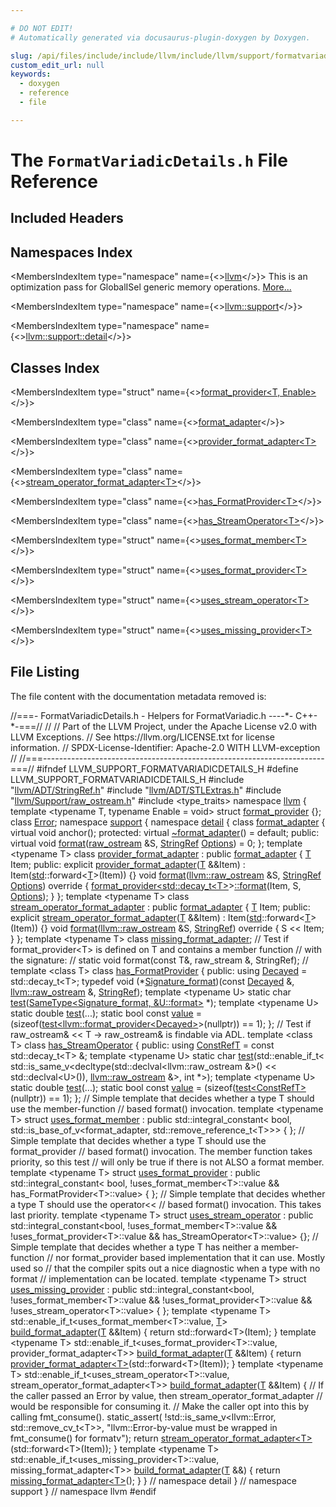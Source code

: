 ```yaml
---

# DO NOT EDIT!
# Automatically generated via docusaurus-plugin-doxygen by Doxygen.

slug: /api/files/include/include/llvm/include/llvm/support/formatvariadicdetails-h
custom_edit_url: null
keywords:
  - doxygen
  - reference
  - file

---
```





# The `FormatVariadicDetails.h` File Reference

<DoxygenPage pluginConfig={pluginConfig}>



## Included Headers

<IncludesList>
<IncludesListItem
  filePath="llvm/ADT/StringRef.h"
  permalink="/docs/api/files/include/include/llvm/include/llvm/adt/stringref-h"
  isLocal="true" />
<IncludesListItem
  filePath="llvm/ADT/STLExtras.h"
  permalink="/docs/api/files/include/include/llvm/include/llvm/adt/stlextras-h"
  isLocal="true" />
<IncludesListItem
  filePath="llvm/Support/raw_ostream.h"
  permalink="/docs/api/files/include/include/llvm/include/llvm/support/raw-ostream-h"
  isLocal="true" />
<IncludesListItem
  filePath="type_traits"
  permalink=""
  isLocal="false" />
</IncludesList>

## Namespaces Index

<MembersIndex>

<MembersIndexItem
  type="namespace"
  name={<><a href="/docs/api/namespaces/llvm">llvm</a></>}>
This is an optimization pass for GlobalISel generic memory operations. <a href="/docs/api/namespaces/llvm/#details">More...</a>
</MembersIndexItem>

<MembersIndexItem
  type="namespace"
  name={<><a href="/docs/api/namespaces/llvm/support">llvm::support</a></>}>
</MembersIndexItem>

<MembersIndexItem
  type="namespace"
  name={<><a href="/docs/api/namespaces/llvm/support/detail">llvm::support::detail</a></>}>
</MembersIndexItem>

</MembersIndex>

## Classes Index

<MembersIndex>

<MembersIndexItem
  type="struct"
  name={<><a href="/docs/api/structs/llvm/format-provider">format_provider&lt;T, Enable&gt;</a></>}>
</MembersIndexItem>

<MembersIndexItem
  type="class"
  name={<><a href="/docs/api/classes/llvm/support/detail/format-adapter">format_adapter</a></>}>
</MembersIndexItem>

<MembersIndexItem
  type="class"
  name={<><a href="/docs/api/classes/llvm/support/detail/provider-format-adapter">provider_format_adapter&lt;T&gt;</a></>}>
</MembersIndexItem>

<MembersIndexItem
  type="class"
  name={<><a href="/docs/api/classes/llvm/support/detail/stream-operator-format-adapter">stream_operator_format_adapter&lt;T&gt;</a></>}>
</MembersIndexItem>

<MembersIndexItem
  type="class"
  name={<><a href="/docs/api/classes/llvm/support/detail/has-formatprovider">has_FormatProvider&lt;T&gt;</a></>}>
</MembersIndexItem>

<MembersIndexItem
  type="class"
  name={<><a href="/docs/api/classes/llvm/support/detail/has-streamoperator">has_StreamOperator&lt;T&gt;</a></>}>
</MembersIndexItem>

<MembersIndexItem
  type="struct"
  name={<><a href="/docs/api/structs/llvm/support/detail/uses-format-member">uses_format_member&lt;T&gt;</a></>}>
</MembersIndexItem>

<MembersIndexItem
  type="struct"
  name={<><a href="/docs/api/structs/llvm/support/detail/uses-format-provider">uses_format_provider&lt;T&gt;</a></>}>
</MembersIndexItem>

<MembersIndexItem
  type="struct"
  name={<><a href="/docs/api/structs/llvm/support/detail/uses-stream-operator">uses_stream_operator&lt;T&gt;</a></>}>
</MembersIndexItem>

<MembersIndexItem
  type="struct"
  name={<><a href="/docs/api/structs/llvm/support/detail/uses-missing-provider">uses_missing_provider&lt;T&gt;</a></>}>
</MembersIndexItem>

</MembersIndex>


## File Listing

The file content with the documentation metadata removed is:

<ProgramListing>

<Link id="l00001" /><CodeLine lineNumber="1"><span class="doxyHighlightComment">//===- FormatVariadicDetails.h - Helpers for FormatVariadic.h ----&#42;- C++-&#42;-===//</span></CodeLine>
<Link id="l00002" /><CodeLine lineNumber="2"><span class="doxyHighlightComment">//</span></CodeLine>
<Link id="l00003" /><CodeLine lineNumber="3"><span class="doxyHighlightComment">// Part of the LLVM Project, under the Apache License v2.0 with LLVM Exceptions.</span></CodeLine>
<Link id="l00004" /><CodeLine lineNumber="4"><span class="doxyHighlightComment">// See https://llvm.org/LICENSE.txt for license information.</span></CodeLine>
<Link id="l00005" /><CodeLine lineNumber="5"><span class="doxyHighlightComment">// SPDX-License-Identifier: Apache-2.0 WITH LLVM-exception</span></CodeLine>
<Link id="l00006" /><CodeLine lineNumber="6"><span class="doxyHighlightComment">//</span></CodeLine>
<Link id="l00007" /><CodeLine lineNumber="7"><span class="doxyHighlightComment">//===----------------------------------------------------------------------===//</span></CodeLine>
<Link id="l00008" /><CodeLine lineNumber="8"></CodeLine>
<Link id="l00009" /><CodeLine lineNumber="9"><span class="doxyHighlightPreprocessor">#ifndef LLVM&#95;SUPPORT&#95;FORMATVARIADICDETAILS&#95;H</span></CodeLine>
<Link id="l00010" /><CodeLine lineNumber="10"><span class="doxyHighlightPreprocessor">#define LLVM&#95;SUPPORT&#95;FORMATVARIADICDETAILS&#95;H</span></CodeLine>
<Link id="l00011" /><CodeLine lineNumber="11"></CodeLine>
<Link id="l00012" /><CodeLine lineNumber="12"><span class="doxyHighlightPreprocessor">#include &quot;<a href="/docs/api/files/include/include/llvm/include/llvm/adt/stringref-h">llvm/ADT/StringRef.h</a>&quot;</span></CodeLine>
<Link id="l00013" /><CodeLine lineNumber="13"><span class="doxyHighlightPreprocessor">#include &quot;<a href="/docs/api/files/include/include/llvm/include/llvm/adt/stlextras-h">llvm/ADT/STLExtras.h</a>&quot;</span></CodeLine>
<Link id="l00014" /><CodeLine lineNumber="14"><span class="doxyHighlightPreprocessor">#include &quot;<a href="/docs/api/files/include/include/llvm/include/llvm/support/raw-ostream-h">llvm/Support/raw&#95;ostream.h</a>&quot;</span></CodeLine>
<Link id="l00015" /><CodeLine lineNumber="15"></CodeLine>
<Link id="l00016" /><CodeLine lineNumber="16"><span class="doxyHighlightPreprocessor">#include &lt;type&#95;traits&gt;</span></CodeLine>
<Link id="l00017" /><CodeLine lineNumber="17"></CodeLine>
<Link id="l00018" /><CodeLine lineNumber="18"><span class="doxyHighlightKeyword">namespace </span><span class="doxyHighlight"><a href="/docs/api/namespaces/llvm">llvm</a> &#123;</span></CodeLine>
<Link id="l00019" /><CodeLine lineNumber="19" lineLink="/docs/api/structs/llvm/format-provider"><span class="doxyHighlightKeyword">template</span><span class="doxyHighlight"> &lt;</span><span class="doxyHighlightKeyword">typename</span><span class="doxyHighlight"> T, </span><span class="doxyHighlightKeyword">typename</span><span class="doxyHighlight"> Enable = </span><span class="doxyHighlightKeywordType">void</span><span class="doxyHighlight">&gt; </span><span class="doxyHighlightKeyword">struct </span><span class="doxyHighlight"><a href="/docs/api/structs/llvm/format-provider">format&#95;provider</a> &#123;&#125;;</span></CodeLine>
<Link id="l00020" /><CodeLine lineNumber="20"><span class="doxyHighlightKeyword">class </span><span class="doxyHighlight"><a href="/docs/api/classes/llvm/error">Error</a>;</span></CodeLine>
<Link id="l00021" /><CodeLine lineNumber="21"></CodeLine>
<Link id="l00022" /><CodeLine lineNumber="22"><span class="doxyHighlightKeyword">namespace </span><span class="doxyHighlight"><a href="/docs/api/namespaces/llvm/support">support</a> &#123;</span></CodeLine>
<Link id="l00023" /><CodeLine lineNumber="23"><span class="doxyHighlightKeyword">namespace </span><span class="doxyHighlight"><a href="/docs/api/namespaces/detail">detail</a> &#123;</span></CodeLine>
<Link id="l00024" /><CodeLine lineNumber="24" lineLink="/docs/api/classes/llvm/support/detail/format-adapter"><span class="doxyHighlightKeyword">class </span><span class="doxyHighlight"><a href="/docs/api/classes/llvm/support/detail/format-adapter">format&#95;adapter</a> &#123;</span></CodeLine>
<Link id="l00025" /><CodeLine lineNumber="25"><span class="doxyHighlight">  </span><span class="doxyHighlightKeyword">virtual</span><span class="doxyHighlight"> </span><span class="doxyHighlightKeywordType">void</span><span class="doxyHighlight"> anchor();</span></CodeLine>
<Link id="l00026" /><CodeLine lineNumber="26"></CodeLine>
<Link id="l00027" /><CodeLine lineNumber="27"><span class="doxyHighlightKeyword">protected</span><span class="doxyHighlight">:</span></CodeLine>
<Link id="l00028" /><CodeLine lineNumber="28" lineLink="/docs/api/classes/llvm/support/detail/format-adapter/#a9ddb15586e5159f6a07b11dddece8ce1"><span class="doxyHighlight">  </span><span class="doxyHighlightKeyword">virtual</span><span class="doxyHighlight"> <a href="/docs/api/classes/llvm/support/detail/format-adapter/#a9ddb15586e5159f6a07b11dddece8ce1">~format&#95;adapter</a>() = </span><span class="doxyHighlightKeywordFlow">default</span><span class="doxyHighlight">;</span></CodeLine>
<Link id="l00029" /><CodeLine lineNumber="29"></CodeLine>
<Link id="l00030" /><CodeLine lineNumber="30"><span class="doxyHighlightKeyword">public</span><span class="doxyHighlight">:</span></CodeLine>
<Link id="l00031" /><CodeLine lineNumber="31" lineLink="/docs/api/classes/llvm/support/detail/format-adapter/#aede80d856ba46d9d6af7f0d0b94bea49"><span class="doxyHighlight">  </span><span class="doxyHighlightKeyword">virtual</span><span class="doxyHighlight"> </span><span class="doxyHighlightKeywordType">void</span><span class="doxyHighlight"> <a href="/docs/api/classes/llvm/support/detail/format-adapter/#aede80d856ba46d9d6af7f0d0b94bea49">format</a>(<a href="/docs/api/classes/llvm/raw-ostream">raw&#95;ostream</a> &amp;S, <a href="/docs/api/classes/llvm/stringref">StringRef</a> <a href="/docs/api/files/lib/lib/debuginfo/lib/debuginfo/logicalview/lib/debuginfo/logicalview/core/lvoptions-cpp/#ab4088b7a11f3cbc38ac16a6e9c72494e">Options</a>) = 0;</span></CodeLine>
<Link id="l00032" /><CodeLine lineNumber="32"><span class="doxyHighlight">&#125;;</span></CodeLine>
<Link id="l00033" /><CodeLine lineNumber="33"></CodeLine>
<Link id="l00034" /><CodeLine lineNumber="34" lineLink="/docs/api/classes/llvm/support/detail/provider-format-adapter"><span class="doxyHighlightKeyword">template</span><span class="doxyHighlight"> &lt;</span><span class="doxyHighlightKeyword">typename</span><span class="doxyHighlight"> T&gt; </span><span class="doxyHighlightKeyword">class </span><span class="doxyHighlight"><a href="/docs/api/classes/llvm/support/detail/provider-format-adapter/#ab3917725b65ef75e5a849e1cd0cbebf2">provider&#95;format&#95;adapter</a> : </span><span class="doxyHighlightKeyword">public</span><span class="doxyHighlight"> <a href="/docs/api/classes/llvm/support/detail/format-adapter">format&#95;adapter</a> &#123;</span></CodeLine>
<Link id="l00035" /><CodeLine lineNumber="35"><span class="doxyHighlight">  <a href="/docs/api/files/lib/lib/target/lib/target/mips/mips16isellowering-cpp/#a0acb682b8260ab1c60b918599864e2e5">T</a> Item;</span></CodeLine>
<Link id="l00036" /><CodeLine lineNumber="36"></CodeLine>
<Link id="l00037" /><CodeLine lineNumber="37"><span class="doxyHighlightKeyword">public</span><span class="doxyHighlight">:</span></CodeLine>
<Link id="l00038" /><CodeLine lineNumber="38" lineLink="/docs/api/classes/llvm/support/detail/provider-format-adapter/#ab3917725b65ef75e5a849e1cd0cbebf2"><span class="doxyHighlight">  </span><span class="doxyHighlightKeyword">explicit</span><span class="doxyHighlight"> <a href="/docs/api/classes/llvm/support/detail/provider-format-adapter/#ab3917725b65ef75e5a849e1cd0cbebf2">provider&#95;format&#95;adapter</a>(<a href="/docs/api/files/lib/lib/target/lib/target/mips/mips16isellowering-cpp/#a0acb682b8260ab1c60b918599864e2e5">T</a> &amp;&amp;Item) : Item(<a href="/docs/api/namespaces/std">std</a>::forward&lt;<a href="/docs/api/files/lib/lib/target/lib/target/mips/mips16isellowering-cpp/#a0acb682b8260ab1c60b918599864e2e5">T</a>&gt;(Item)) &#123;&#125;</span></CodeLine>
<Link id="l00039" /><CodeLine lineNumber="39"></CodeLine>
<Link id="l00040" /><CodeLine lineNumber="40" lineLink="/docs/api/classes/llvm/support/detail/provider-format-adapter/#a1d5c10ab11eaa11677875d3cac6f4a8a"><span class="doxyHighlight">  </span><span class="doxyHighlightKeywordType">void</span><span class="doxyHighlight"> <a href="/docs/api/classes/llvm/support/detail/provider-format-adapter/#a1d5c10ab11eaa11677875d3cac6f4a8a">format</a>(<a href="/docs/api/classes/llvm/raw-ostream">llvm::raw&#95;ostream</a> &amp;S, <a href="/docs/api/classes/llvm/stringref">StringRef</a> <a href="/docs/api/files/lib/lib/debuginfo/lib/debuginfo/logicalview/lib/debuginfo/logicalview/core/lvoptions-cpp/#ab4088b7a11f3cbc38ac16a6e9c72494e">Options</a>)</span><span class="doxyHighlightKeyword"> override </span><span class="doxyHighlight">&#123;</span></CodeLine>
<Link id="l00041" /><CodeLine lineNumber="41"><span class="doxyHighlight">    <a href="/docs/api/structs/llvm/format-provider">format&#95;provider&lt;std::decay&#95;t&lt;T&gt;</a>&gt;<a href="/docs/api/classes/llvm/support/detail/provider-format-adapter/#a1d5c10ab11eaa11677875d3cac6f4a8a">::format</a>(Item, S, <a href="/docs/api/files/lib/lib/debuginfo/lib/debuginfo/logicalview/lib/debuginfo/logicalview/core/lvoptions-cpp/#ab4088b7a11f3cbc38ac16a6e9c72494e">Options</a>);</span></CodeLine>
<Link id="l00042" /><CodeLine lineNumber="42"><span class="doxyHighlight">  &#125;</span></CodeLine>
<Link id="l00043" /><CodeLine lineNumber="43"><span class="doxyHighlight">&#125;;</span></CodeLine>
<Link id="l00044" /><CodeLine lineNumber="44"></CodeLine>
<Link id="l00045" /><CodeLine lineNumber="45"><span class="doxyHighlightKeyword">template</span><span class="doxyHighlight"> &lt;</span><span class="doxyHighlightKeyword">typename</span><span class="doxyHighlight"> T&gt;</span></CodeLine>
<Link id="l00046" /><CodeLine lineNumber="46" lineLink="/docs/api/classes/llvm/support/detail/stream-operator-format-adapter"><span class="doxyHighlightKeyword">class </span><span class="doxyHighlight"><a href="/docs/api/classes/llvm/support/detail/stream-operator-format-adapter/#a4d7cc799ea8ad6f952e6e29f8b19b409">stream&#95;operator&#95;format&#95;adapter</a> : </span><span class="doxyHighlightKeyword">public</span><span class="doxyHighlight"> <a href="/docs/api/classes/llvm/support/detail/format-adapter">format&#95;adapter</a> &#123;</span></CodeLine>
<Link id="l00047" /><CodeLine lineNumber="47"><span class="doxyHighlight">  <a href="/docs/api/files/lib/lib/target/lib/target/mips/mips16isellowering-cpp/#a0acb682b8260ab1c60b918599864e2e5">T</a> Item;</span></CodeLine>
<Link id="l00048" /><CodeLine lineNumber="48"></CodeLine>
<Link id="l00049" /><CodeLine lineNumber="49"><span class="doxyHighlightKeyword">public</span><span class="doxyHighlight">:</span></CodeLine>
<Link id="l00050" /><CodeLine lineNumber="50" lineLink="/docs/api/classes/llvm/support/detail/stream-operator-format-adapter/#a4d7cc799ea8ad6f952e6e29f8b19b409"><span class="doxyHighlight">  </span><span class="doxyHighlightKeyword">explicit</span><span class="doxyHighlight"> <a href="/docs/api/classes/llvm/support/detail/stream-operator-format-adapter/#a4d7cc799ea8ad6f952e6e29f8b19b409">stream&#95;operator&#95;format&#95;adapter</a>(<a href="/docs/api/files/lib/lib/target/lib/target/mips/mips16isellowering-cpp/#a0acb682b8260ab1c60b918599864e2e5">T</a> &amp;&amp;Item)</span></CodeLine>
<Link id="l00051" /><CodeLine lineNumber="51"><span class="doxyHighlight">      : Item(<a href="/docs/api/namespaces/std">std</a>::forward&lt;<a href="/docs/api/files/lib/lib/target/lib/target/mips/mips16isellowering-cpp/#a0acb682b8260ab1c60b918599864e2e5">T</a>&gt;(Item)) &#123;&#125;</span></CodeLine>
<Link id="l00052" /><CodeLine lineNumber="52"></CodeLine>
<Link id="l00053" /><CodeLine lineNumber="53" lineLink="/docs/api/classes/llvm/support/detail/stream-operator-format-adapter/#a25af2a3e78ea1d51e865d8e801250041"><span class="doxyHighlight">  </span><span class="doxyHighlightKeywordType">void</span><span class="doxyHighlight"> <a href="/docs/api/classes/llvm/support/detail/stream-operator-format-adapter/#a25af2a3e78ea1d51e865d8e801250041">format</a>(<a href="/docs/api/classes/llvm/raw-ostream">llvm::raw&#95;ostream</a> &amp;S, <a href="/docs/api/classes/llvm/stringref">StringRef</a>)</span><span class="doxyHighlightKeyword"> override </span><span class="doxyHighlight">&#123; S &lt;&lt; Item; &#125;</span></CodeLine>
<Link id="l00054" /><CodeLine lineNumber="54"><span class="doxyHighlight">&#125;;</span></CodeLine>
<Link id="l00055" /><CodeLine lineNumber="55"></CodeLine>
<Link id="l00056" /><CodeLine lineNumber="56" lineLink="/docs/api/classes/llvm/support/detail/missing-format-adapter"><span class="doxyHighlightKeyword">template</span><span class="doxyHighlight"> &lt;</span><span class="doxyHighlightKeyword">typename</span><span class="doxyHighlight"> T&gt; </span><span class="doxyHighlightKeyword">class </span><span class="doxyHighlight"><a href="/docs/api/classes/llvm/support/detail/missing-format-adapter">missing&#95;format&#95;adapter</a>;</span></CodeLine>
<Link id="l00057" /><CodeLine lineNumber="57"></CodeLine>
<Link id="l00058" /><CodeLine lineNumber="58"><span class="doxyHighlightComment">// Test if format&#95;provider&lt;T&gt; is defined on T and contains a member function</span></CodeLine>
<Link id="l00059" /><CodeLine lineNumber="59"><span class="doxyHighlightComment">// with the signature:</span></CodeLine>
<Link id="l00060" /><CodeLine lineNumber="60"><span class="doxyHighlightComment">//   static void format(const T&amp;, raw&#95;stream &amp;, StringRef);</span></CodeLine>
<Link id="l00061" /><CodeLine lineNumber="61"><span class="doxyHighlightComment">//</span></CodeLine>
<Link id="l00062" /><CodeLine lineNumber="62" lineLink="/docs/api/classes/llvm/support/detail/has-formatprovider"><span class="doxyHighlightKeyword">template</span><span class="doxyHighlight"> &lt;</span><span class="doxyHighlightKeyword">class</span><span class="doxyHighlight"> T&gt; </span><span class="doxyHighlightKeyword">class </span><span class="doxyHighlight"><a href="/docs/api/classes/llvm/support/detail/has-formatprovider">has&#95;FormatProvider</a> &#123;</span></CodeLine>
<Link id="l00063" /><CodeLine lineNumber="63"><span class="doxyHighlightKeyword">public</span><span class="doxyHighlight">:</span></CodeLine>
<Link id="l00064" /><CodeLine lineNumber="64" lineLink="/docs/api/classes/llvm/support/detail/has-formatprovider/#af5321c31e6f052cc16b6618f8055a4e6"><span class="doxyHighlight">  </span><span class="doxyHighlightKeyword">using </span><span class="doxyHighlight"><a href="/docs/api/classes/llvm/support/detail/has-formatprovider/#af5321c31e6f052cc16b6618f8055a4e6">Decayed</a> = std::decay&#95;t&lt;T&gt;;</span></CodeLine>
<Link id="l00065" /><CodeLine lineNumber="65" lineLink="/docs/api/classes/llvm/support/detail/has-formatprovider/#ad978843c5d6f83223624a9c63f281bf7"><span class="doxyHighlight">  </span><span class="doxyHighlightKeyword">typedef</span><span class="doxyHighlight"> void (&#42;<a href="/docs/api/classes/llvm/support/detail/has-formatprovider/#ad978843c5d6f83223624a9c63f281bf7">Signature&#95;format</a>)(</span><span class="doxyHighlightKeyword">const</span><span class="doxyHighlight"> <a href="/docs/api/classes/llvm/support/detail/has-formatprovider/#af5321c31e6f052cc16b6618f8055a4e6">Decayed</a> &amp;, <a href="/docs/api/classes/llvm/raw-ostream">llvm::raw&#95;ostream</a> &amp;,</span></CodeLine>
<Link id="l00066" /><CodeLine lineNumber="66"><span class="doxyHighlight">                                   <a href="/docs/api/classes/llvm/stringref">StringRef</a>);</span></CodeLine>
<Link id="l00067" /><CodeLine lineNumber="67"></CodeLine>
<Link id="l00068" /><CodeLine lineNumber="68"><span class="doxyHighlight">  </span><span class="doxyHighlightKeyword">template</span><span class="doxyHighlight"> &lt;</span><span class="doxyHighlightKeyword">typename</span><span class="doxyHighlight"> U&gt;</span></CodeLine>
<Link id="l00069" /><CodeLine lineNumber="69" lineLink="/docs/api/classes/llvm/support/detail/has-formatprovider/#ae618a5c6b219e495adc017adcb8d9989"><span class="doxyHighlight">  </span><span class="doxyHighlightKeyword">static</span><span class="doxyHighlight"> </span><span class="doxyHighlightKeywordType">char</span><span class="doxyHighlight"> <a href="/docs/api/classes/llvm/support/detail/has-formatprovider/#ae618a5c6b219e495adc017adcb8d9989">test</a>(<a href="/docs/api/structs/llvm/sametype">SameType&lt;Signature&#95;format, &amp;U::format&gt;</a> &#42;);</span></CodeLine>
<Link id="l00070" /><CodeLine lineNumber="70"></CodeLine>
<Link id="l00071" /><CodeLine lineNumber="71" lineLink="/docs/api/classes/llvm/support/detail/has-formatprovider/#ab08b7c785b38768e05ab2ced70670b79"><span class="doxyHighlight">  </span><span class="doxyHighlightKeyword">template</span><span class="doxyHighlight"> &lt;</span><span class="doxyHighlightKeyword">typename</span><span class="doxyHighlight"> U&gt; </span><span class="doxyHighlightKeyword">static</span><span class="doxyHighlight"> </span><span class="doxyHighlightKeywordType">double</span><span class="doxyHighlight"> <a href="/docs/api/classes/llvm/support/detail/has-formatprovider/#ab08b7c785b38768e05ab2ced70670b79">test</a>(...);</span></CodeLine>
<Link id="l00072" /><CodeLine lineNumber="72"></CodeLine>
<Link id="l00073" /><CodeLine lineNumber="73" lineLink="/docs/api/classes/llvm/support/detail/has-formatprovider/#a21f683deed69e80ff250064f36ba2e77"><span class="doxyHighlight">  </span><span class="doxyHighlightKeyword">static</span><span class="doxyHighlight"> </span><span class="doxyHighlightKeywordType">bool</span><span class="doxyHighlight"> </span><span class="doxyHighlightKeyword">const</span><span class="doxyHighlight"> <a href="/docs/api/classes/llvm/support/detail/has-formatprovider/#a21f683deed69e80ff250064f36ba2e77">value</a> =</span></CodeLine>
<Link id="l00074" /><CodeLine lineNumber="74"><span class="doxyHighlight">      (</span><span class="doxyHighlightKeyword">sizeof</span><span class="doxyHighlight">(<a href="/docs/api/classes/llvm/support/detail/has-formatprovider/#ae618a5c6b219e495adc017adcb8d9989">test&lt;llvm::format&#95;provider&lt;Decayed&gt;</a>&gt;(</span><span class="doxyHighlightKeyword">nullptr</span><span class="doxyHighlight">)) == 1);</span></CodeLine>
<Link id="l00075" /><CodeLine lineNumber="75"><span class="doxyHighlight">&#125;;</span></CodeLine>
<Link id="l00076" /><CodeLine lineNumber="76"></CodeLine>
<Link id="l00077" /><CodeLine lineNumber="77"><span class="doxyHighlightComment">// Test if raw&#95;ostream&amp; &lt;&lt; T -&gt; raw&#95;ostream&amp; is findable via ADL.</span></CodeLine>
<Link id="l00078" /><CodeLine lineNumber="78" lineLink="/docs/api/classes/llvm/support/detail/has-streamoperator"><span class="doxyHighlightKeyword">template</span><span class="doxyHighlight"> &lt;</span><span class="doxyHighlightKeyword">class</span><span class="doxyHighlight"> T&gt; </span><span class="doxyHighlightKeyword">class </span><span class="doxyHighlight"><a href="/docs/api/classes/llvm/support/detail/has-streamoperator">has&#95;StreamOperator</a> &#123;</span></CodeLine>
<Link id="l00079" /><CodeLine lineNumber="79"><span class="doxyHighlightKeyword">public</span><span class="doxyHighlight">:</span></CodeLine>
<Link id="l00080" /><CodeLine lineNumber="80" lineLink="/docs/api/classes/llvm/support/detail/has-streamoperator/#ac60f923171e6cda56f30d6451f4a25e6"><span class="doxyHighlight">  </span><span class="doxyHighlightKeyword">using </span><span class="doxyHighlight"><a href="/docs/api/classes/llvm/support/detail/has-streamoperator/#ac60f923171e6cda56f30d6451f4a25e6">ConstRefT</a> = </span><span class="doxyHighlightKeyword">const</span><span class="doxyHighlight"> std::decay&#95;t&lt;T&gt; &amp;;</span></CodeLine>
<Link id="l00081" /><CodeLine lineNumber="81"></CodeLine>
<Link id="l00082" /><CodeLine lineNumber="82"><span class="doxyHighlight">  </span><span class="doxyHighlightKeyword">template</span><span class="doxyHighlight"> &lt;</span><span class="doxyHighlightKeyword">typename</span><span class="doxyHighlight"> U&gt;</span></CodeLine>
<Link id="l00083" /><CodeLine lineNumber="83" lineLink="/docs/api/classes/llvm/support/detail/has-streamoperator/#ad75633b814100f8346bba86dab69a162"><span class="doxyHighlight">  </span><span class="doxyHighlightKeyword">static</span><span class="doxyHighlight"> </span><span class="doxyHighlightKeywordType">char</span><span class="doxyHighlight"> <a href="/docs/api/classes/llvm/support/detail/has-streamoperator/#ad75633b814100f8346bba86dab69a162">test</a>(std::enable&#95;if&#95;t&lt;</span></CodeLine>
<Link id="l00084" /><CodeLine lineNumber="84"><span class="doxyHighlight">                   std::is&#95;same&#95;v&lt;</span><span class="doxyHighlightKeyword">decltype</span><span class="doxyHighlight">(std::declval&lt;llvm::raw&#95;ostream &amp;&gt;()</span></CodeLine>
<Link id="l00085" /><CodeLine lineNumber="85"><span class="doxyHighlight">                                           &lt;&lt; std::declval&lt;U&gt;()),</span></CodeLine>
<Link id="l00086" /><CodeLine lineNumber="86"><span class="doxyHighlight">                                  <a href="/docs/api/classes/llvm/raw-ostream">llvm::raw&#95;ostream</a> &amp;&gt;,</span></CodeLine>
<Link id="l00087" /><CodeLine lineNumber="87"><span class="doxyHighlight">                   </span><span class="doxyHighlightKeywordType">int</span><span class="doxyHighlight"> &#42;&gt;);</span></CodeLine>
<Link id="l00088" /><CodeLine lineNumber="88"></CodeLine>
<Link id="l00089" /><CodeLine lineNumber="89" lineLink="/docs/api/classes/llvm/support/detail/has-streamoperator/#a57238c3c6a49ce9dcae7ff6d9f04d69b"><span class="doxyHighlight">  </span><span class="doxyHighlightKeyword">template</span><span class="doxyHighlight"> &lt;</span><span class="doxyHighlightKeyword">typename</span><span class="doxyHighlight"> U&gt; </span><span class="doxyHighlightKeyword">static</span><span class="doxyHighlight"> </span><span class="doxyHighlightKeywordType">double</span><span class="doxyHighlight"> <a href="/docs/api/classes/llvm/support/detail/has-streamoperator/#a57238c3c6a49ce9dcae7ff6d9f04d69b">test</a>(...);</span></CodeLine>
<Link id="l00090" /><CodeLine lineNumber="90"></CodeLine>
<Link id="l00091" /><CodeLine lineNumber="91" lineLink="/docs/api/classes/llvm/support/detail/has-streamoperator/#a47c40b62c91f1d364715b4e40b8afd8f"><span class="doxyHighlight">  </span><span class="doxyHighlightKeyword">static</span><span class="doxyHighlight"> </span><span class="doxyHighlightKeywordType">bool</span><span class="doxyHighlight"> </span><span class="doxyHighlightKeyword">const</span><span class="doxyHighlight"> <a href="/docs/api/classes/llvm/support/detail/has-streamoperator/#a47c40b62c91f1d364715b4e40b8afd8f">value</a> = (</span><span class="doxyHighlightKeyword">sizeof</span><span class="doxyHighlight">(<a href="/docs/api/files/lib/lib/codegen/moduloschedule-cpp/#a106e32122c569cdb42ddf61ecbb0aad1">test&lt;ConstRefT&gt;</a>(</span><span class="doxyHighlightKeyword">nullptr</span><span class="doxyHighlight">)) == 1);</span></CodeLine>
<Link id="l00092" /><CodeLine lineNumber="92"><span class="doxyHighlight">&#125;;</span></CodeLine>
<Link id="l00093" /><CodeLine lineNumber="93"></CodeLine>
<Link id="l00094" /><CodeLine lineNumber="94"><span class="doxyHighlightComment">// Simple template that decides whether a type T should use the member-function</span></CodeLine>
<Link id="l00095" /><CodeLine lineNumber="95"><span class="doxyHighlightComment">// based format() invocation.</span></CodeLine>
<Link id="l00096" /><CodeLine lineNumber="96"><span class="doxyHighlightKeyword">template</span><span class="doxyHighlight"> &lt;</span><span class="doxyHighlightKeyword">typename</span><span class="doxyHighlight"> T&gt;</span></CodeLine>
<Link id="l00097" /><CodeLine lineNumber="97" lineLink="/docs/api/structs/llvm/support/detail/uses-format-member"><span class="doxyHighlightKeyword">struct </span><span class="doxyHighlight"><a href="/docs/api/structs/llvm/support/detail/uses-format-member">uses&#95;format&#95;member</a></span></CodeLine>
<Link id="l00098" /><CodeLine lineNumber="98"><span class="doxyHighlight">    : </span><span class="doxyHighlightKeyword">public</span><span class="doxyHighlight"> std::integral&#95;constant&lt;</span></CodeLine>
<Link id="l00099" /><CodeLine lineNumber="99"><span class="doxyHighlight">          bool, std::is&#95;base&#95;of&#95;v&lt;format&#95;adapter, std::remove&#95;reference&#95;t&lt;T&gt;&gt;&gt; &#123;</span></CodeLine>
<Link id="l00100" /><CodeLine lineNumber="100"><span class="doxyHighlight">&#125;;</span></CodeLine>
<Link id="l00101" /><CodeLine lineNumber="101"></CodeLine>
<Link id="l00102" /><CodeLine lineNumber="102"><span class="doxyHighlightComment">// Simple template that decides whether a type T should use the format&#95;provider</span></CodeLine>
<Link id="l00103" /><CodeLine lineNumber="103"><span class="doxyHighlightComment">// based format() invocation.  The member function takes priority, so this test</span></CodeLine>
<Link id="l00104" /><CodeLine lineNumber="104"><span class="doxyHighlightComment">// will only be true if there is not ALSO a format member.</span></CodeLine>
<Link id="l00105" /><CodeLine lineNumber="105"><span class="doxyHighlightKeyword">template</span><span class="doxyHighlight"> &lt;</span><span class="doxyHighlightKeyword">typename</span><span class="doxyHighlight"> T&gt;</span></CodeLine>
<Link id="l00106" /><CodeLine lineNumber="106" lineLink="/docs/api/structs/llvm/support/detail/uses-format-provider"><span class="doxyHighlightKeyword">struct </span><span class="doxyHighlight"><a href="/docs/api/structs/llvm/support/detail/uses-format-provider">uses&#95;format&#95;provider</a></span></CodeLine>
<Link id="l00107" /><CodeLine lineNumber="107"><span class="doxyHighlight">    : </span><span class="doxyHighlightKeyword">public</span><span class="doxyHighlight"> std::integral&#95;constant&lt;</span></CodeLine>
<Link id="l00108" /><CodeLine lineNumber="108"><span class="doxyHighlight">          bool, !uses&#95;format&#95;member&lt;T&gt;::value &amp;&amp; has&#95;FormatProvider&lt;T&gt;::value&gt; &#123;</span></CodeLine>
<Link id="l00109" /><CodeLine lineNumber="109"><span class="doxyHighlight">&#125;;</span></CodeLine>
<Link id="l00110" /><CodeLine lineNumber="110"></CodeLine>
<Link id="l00111" /><CodeLine lineNumber="111"><span class="doxyHighlightComment">// Simple template that decides whether a type T should use the operator&lt;&lt;</span></CodeLine>
<Link id="l00112" /><CodeLine lineNumber="112"><span class="doxyHighlightComment">// based format() invocation.  This takes last priority.</span></CodeLine>
<Link id="l00113" /><CodeLine lineNumber="113"><span class="doxyHighlightKeyword">template</span><span class="doxyHighlight"> &lt;</span><span class="doxyHighlightKeyword">typename</span><span class="doxyHighlight"> T&gt;</span></CodeLine>
<Link id="l00114" /><CodeLine lineNumber="114" lineLink="/docs/api/structs/llvm/support/detail/uses-stream-operator"><span class="doxyHighlightKeyword">struct </span><span class="doxyHighlight"><a href="/docs/api/structs/llvm/support/detail/uses-stream-operator">uses&#95;stream&#95;operator</a></span></CodeLine>
<Link id="l00115" /><CodeLine lineNumber="115"><span class="doxyHighlight">    : </span><span class="doxyHighlightKeyword">public</span><span class="doxyHighlight"> std::integral&#95;constant&lt;bool, !uses&#95;format&#95;member&lt;T&gt;::value &amp;&amp;</span></CodeLine>
<Link id="l00116" /><CodeLine lineNumber="116"><span class="doxyHighlight">                                              !uses&#95;format&#95;provider&lt;T&gt;::value &amp;&amp;</span></CodeLine>
<Link id="l00117" /><CodeLine lineNumber="117"><span class="doxyHighlight">                                              has&#95;StreamOperator&lt;T&gt;::value&gt; &#123;&#125;;</span></CodeLine>
<Link id="l00118" /><CodeLine lineNumber="118"></CodeLine>
<Link id="l00119" /><CodeLine lineNumber="119"><span class="doxyHighlightComment">// Simple template that decides whether a type T has neither a member-function</span></CodeLine>
<Link id="l00120" /><CodeLine lineNumber="120"><span class="doxyHighlightComment">// nor format&#95;provider based implementation that it can use.  Mostly used so</span></CodeLine>
<Link id="l00121" /><CodeLine lineNumber="121"><span class="doxyHighlightComment">// that the compiler spits out a nice diagnostic when a type with no format</span></CodeLine>
<Link id="l00122" /><CodeLine lineNumber="122"><span class="doxyHighlightComment">// implementation can be located.</span></CodeLine>
<Link id="l00123" /><CodeLine lineNumber="123"><span class="doxyHighlightKeyword">template</span><span class="doxyHighlight"> &lt;</span><span class="doxyHighlightKeyword">typename</span><span class="doxyHighlight"> T&gt;</span></CodeLine>
<Link id="l00124" /><CodeLine lineNumber="124" lineLink="/docs/api/structs/llvm/support/detail/uses-missing-provider"><span class="doxyHighlightKeyword">struct </span><span class="doxyHighlight"><a href="/docs/api/structs/llvm/support/detail/uses-missing-provider">uses&#95;missing&#95;provider</a></span></CodeLine>
<Link id="l00125" /><CodeLine lineNumber="125"><span class="doxyHighlight">    : </span><span class="doxyHighlightKeyword">public</span><span class="doxyHighlight"> std::integral&#95;constant&lt;bool, !uses&#95;format&#95;member&lt;T&gt;::value &amp;&amp;</span></CodeLine>
<Link id="l00126" /><CodeLine lineNumber="126"><span class="doxyHighlight">                                              !uses&#95;format&#95;provider&lt;T&gt;::value &amp;&amp;</span></CodeLine>
<Link id="l00127" /><CodeLine lineNumber="127"><span class="doxyHighlight">                                              !uses&#95;stream&#95;operator&lt;T&gt;::value&gt; &#123;</span></CodeLine>
<Link id="l00128" /><CodeLine lineNumber="128"><span class="doxyHighlight">&#125;;</span></CodeLine>
<Link id="l00129" /><CodeLine lineNumber="129"></CodeLine>
<Link id="l00130" /><CodeLine lineNumber="130"><span class="doxyHighlightKeyword">template</span><span class="doxyHighlight"> &lt;</span><span class="doxyHighlightKeyword">typename</span><span class="doxyHighlight"> T&gt;</span></CodeLine>
<Link id="l00131" /><CodeLine lineNumber="131"><span class="doxyHighlight">std::enable&#95;if&#95;t&lt;uses&#95;format&#95;member&lt;T&gt;::value, <a href="/docs/api/files/lib/lib/target/lib/target/mips/mips16isellowering-cpp/#a0acb682b8260ab1c60b918599864e2e5">T</a>&gt;</span></CodeLine>
<Link id="l00132" /><CodeLine lineNumber="132" lineLink="/docs/api/namespaces/llvm/support/detail/#a7b7c745d9aa9e637371b87e5905f3fdc"><span class="doxyHighlight"><a href="/docs/api/namespaces/llvm/support/detail/#a7b7c745d9aa9e637371b87e5905f3fdc">build&#95;format&#95;adapter</a>(<a href="/docs/api/files/lib/lib/target/lib/target/mips/mips16isellowering-cpp/#a0acb682b8260ab1c60b918599864e2e5">T</a> &amp;&amp;Item) &#123;</span></CodeLine>
<Link id="l00133" /><CodeLine lineNumber="133"><span class="doxyHighlight">  </span><span class="doxyHighlightKeywordFlow">return</span><span class="doxyHighlight"> std::forward&lt;T&gt;(Item);</span></CodeLine>
<Link id="l00134" /><CodeLine lineNumber="134"><span class="doxyHighlight">&#125;</span></CodeLine>
<Link id="l00135" /><CodeLine lineNumber="135"></CodeLine>
<Link id="l00136" /><CodeLine lineNumber="136"><span class="doxyHighlightKeyword">template</span><span class="doxyHighlight"> &lt;</span><span class="doxyHighlightKeyword">typename</span><span class="doxyHighlight"> T&gt;</span></CodeLine>
<Link id="l00137" /><CodeLine lineNumber="137"><span class="doxyHighlight">std::enable&#95;if&#95;t&lt;uses&#95;format&#95;provider&lt;T&gt;::value, provider&#95;format&#95;adapter&lt;T&gt;&gt;</span></CodeLine>
<Link id="l00138" /><CodeLine lineNumber="138" lineLink="/docs/api/namespaces/llvm/support/detail/#a3cb2e02d50f568cdcbec16e0e891a1fa"><span class="doxyHighlight"><a href="/docs/api/namespaces/llvm/support/detail/#a7b7c745d9aa9e637371b87e5905f3fdc">build&#95;format&#95;adapter</a>(<a href="/docs/api/files/lib/lib/target/lib/target/mips/mips16isellowering-cpp/#a0acb682b8260ab1c60b918599864e2e5">T</a> &amp;&amp;Item) &#123;</span></CodeLine>
<Link id="l00139" /><CodeLine lineNumber="139"><span class="doxyHighlight">  </span><span class="doxyHighlightKeywordFlow">return</span><span class="doxyHighlight"> <a href="/docs/api/classes/llvm/support/detail/provider-format-adapter">provider&#95;format&#95;adapter&lt;T&gt;</a>(std::forward&lt;T&gt;(Item));</span></CodeLine>
<Link id="l00140" /><CodeLine lineNumber="140"><span class="doxyHighlight">&#125;</span></CodeLine>
<Link id="l00141" /><CodeLine lineNumber="141"></CodeLine>
<Link id="l00142" /><CodeLine lineNumber="142"><span class="doxyHighlightKeyword">template</span><span class="doxyHighlight"> &lt;</span><span class="doxyHighlightKeyword">typename</span><span class="doxyHighlight"> T&gt;</span></CodeLine>
<Link id="l00143" /><CodeLine lineNumber="143"><span class="doxyHighlight">std::enable&#95;if&#95;t&lt;uses&#95;stream&#95;operator&lt;T&gt;::value,</span></CodeLine>
<Link id="l00144" /><CodeLine lineNumber="144"><span class="doxyHighlight">                 stream&#95;operator&#95;format&#95;adapter&lt;T&gt;&gt;</span></CodeLine>
<Link id="l00145" /><CodeLine lineNumber="145" lineLink="/docs/api/namespaces/llvm/support/detail/#aa3ac5681739ecaff8f2cce2ef11f579f"><span class="doxyHighlight"><a href="/docs/api/namespaces/llvm/support/detail/#a7b7c745d9aa9e637371b87e5905f3fdc">build&#95;format&#95;adapter</a>(<a href="/docs/api/files/lib/lib/target/lib/target/mips/mips16isellowering-cpp/#a0acb682b8260ab1c60b918599864e2e5">T</a> &amp;&amp;Item) &#123;</span></CodeLine>
<Link id="l00146" /><CodeLine lineNumber="146"><span class="doxyHighlight">  </span><span class="doxyHighlightComment">// If the caller passed an Error by value, then stream&#95;operator&#95;format&#95;adapter</span></CodeLine>
<Link id="l00147" /><CodeLine lineNumber="147"><span class="doxyHighlight">  </span><span class="doxyHighlightComment">// would be responsible for consuming it.</span></CodeLine>
<Link id="l00148" /><CodeLine lineNumber="148"><span class="doxyHighlight">  </span><span class="doxyHighlightComment">// Make the caller opt into this by calling fmt&#95;consume().</span></CodeLine>
<Link id="l00149" /><CodeLine lineNumber="149"><span class="doxyHighlight">  </span><span class="doxyHighlightKeyword">static&#95;assert</span><span class="doxyHighlight">(</span></CodeLine>
<Link id="l00150" /><CodeLine lineNumber="150"><span class="doxyHighlight">      !std::is&#95;same&#95;v&lt;llvm::Error, std::remove&#95;cv&#95;t&lt;T&gt;&gt;,</span></CodeLine>
<Link id="l00151" /><CodeLine lineNumber="151"><span class="doxyHighlight">      </span><span class="doxyHighlightStringLiteral">&quot;llvm::Error-by-value must be wrapped in fmt&#95;consume() for formatv&quot;</span><span class="doxyHighlight">);</span></CodeLine>
<Link id="l00152" /><CodeLine lineNumber="152"><span class="doxyHighlight">  </span><span class="doxyHighlightKeywordFlow">return</span><span class="doxyHighlight"> <a href="/docs/api/classes/llvm/support/detail/stream-operator-format-adapter">stream&#95;operator&#95;format&#95;adapter&lt;T&gt;</a>(std::forward&lt;T&gt;(Item));</span></CodeLine>
<Link id="l00153" /><CodeLine lineNumber="153"><span class="doxyHighlight">&#125;</span></CodeLine>
<Link id="l00154" /><CodeLine lineNumber="154"></CodeLine>
<Link id="l00155" /><CodeLine lineNumber="155"><span class="doxyHighlightKeyword">template</span><span class="doxyHighlight"> &lt;</span><span class="doxyHighlightKeyword">typename</span><span class="doxyHighlight"> T&gt;</span></CodeLine>
<Link id="l00156" /><CodeLine lineNumber="156"><span class="doxyHighlight">std::enable&#95;if&#95;t&lt;uses&#95;missing&#95;provider&lt;T&gt;::value, missing&#95;format&#95;adapter&lt;T&gt;&gt;</span></CodeLine>
<Link id="l00157" /><CodeLine lineNumber="157" lineLink="/docs/api/namespaces/llvm/support/detail/#a436d8ced514fe524c2077b317cc41538"><span class="doxyHighlight"><a href="/docs/api/namespaces/llvm/support/detail/#a7b7c745d9aa9e637371b87e5905f3fdc">build&#95;format&#95;adapter</a>(<a href="/docs/api/files/lib/lib/target/lib/target/mips/mips16isellowering-cpp/#a0acb682b8260ab1c60b918599864e2e5">T</a> &amp;&amp;) &#123;</span></CodeLine>
<Link id="l00158" /><CodeLine lineNumber="158"><span class="doxyHighlight">  </span><span class="doxyHighlightKeywordFlow">return</span><span class="doxyHighlight"> <a href="/docs/api/classes/llvm/support/detail/missing-format-adapter">missing&#95;format&#95;adapter&lt;T&gt;</a>();</span></CodeLine>
<Link id="l00159" /><CodeLine lineNumber="159"><span class="doxyHighlight">&#125;</span></CodeLine>
<Link id="l00160" /><CodeLine lineNumber="160"><span class="doxyHighlight">&#125; </span><span class="doxyHighlightComment">// namespace detail</span></CodeLine>
<Link id="l00161" /><CodeLine lineNumber="161"><span class="doxyHighlight">&#125; </span><span class="doxyHighlightComment">// namespace support</span></CodeLine>
<Link id="l00162" /><CodeLine lineNumber="162"><span class="doxyHighlight">&#125; </span><span class="doxyHighlightComment">// namespace llvm</span></CodeLine>
<Link id="l00163" /><CodeLine lineNumber="163"></CodeLine>
<Link id="l00164" /><CodeLine lineNumber="164"><span class="doxyHighlightPreprocessor">#endif</span></CodeLine>

</ProgramListing>


</DoxygenPage>
